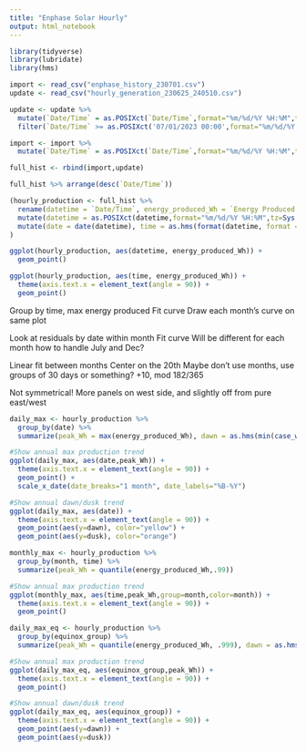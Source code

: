 ```yaml
---
title: "Enphase Solar Hourly"
output: html_notebook
---
```


```r
library(tidyverse)
library(lubridate)
library(hms)
```


```r
import <- read_csv("enphase_history_230701.csv")
update <- read_csv("hourly_generation_230625_240510.csv")

update <- update %>% 
  mutate(`Date/Time` = as.POSIXct(`Date/Time`,format="%m/%d/%Y %H:%M",tz=Sys.timezone())) %>% 
  filter(`Date/Time` >= as.POSIXct('07/01/2023 00:00',format="%m/%d/%Y %H:%M",tz=Sys.timezone()) )

import <- import %>% 
  mutate(`Date/Time` = as.POSIXct(`Date/Time`,format="%m/%d/%Y %H:%M",tz=Sys.timezone())) 

full_hist <- rbind(import,update)

full_hist %>% arrange(desc(`Date/Time`))

(hourly_production <- full_hist %>% 
  rename(datetime = `Date/Time`, energy_produced_Wh = `Energy Produced (Wh)`) %>% 
  mutate(datetime = as.POSIXct(datetime,format="%m/%d/%Y %H:%M",tz=Sys.timezone())) %>% 
  mutate(date = date(datetime), time = as.hms(format(datetime, format = "%H:%M:%S")), month = month(datetime, label=TRUE), year = year(datetime), day = day(datetime), yday = yday(datetime), monthday = format(datetime, "%m-%d"), wday = wday(datetime, label=TRUE), equinox_day = (yday + 10) %% 365, equinox_group = floor((equinox_day+15)/30)*30)
)

```



```r
ggplot(hourly_production, aes(datetime, energy_produced_Wh)) +
  geom_point()

ggplot(hourly_production, aes(time, energy_produced_Wh)) +
  theme(axis.text.x = element_text(angle = 90)) +
  geom_point()

```

Group by time, max energy produced
Fit curve
Draw each month's curve on same plot

Look at residuals by date within month
Fit curve
Will be different for each month
how to handle July and Dec?

Linear fit between months
Center on the 20th
Maybe don't use months, use groups of 30 days or something? 
+10, mod 182/365

Not symmetrical! More panels on west side, and slightly off from pure east/west

```r

daily_max <- hourly_production %>% 
  group_by(date) %>% 
  summarize(peak_Wh = max(energy_produced_Wh), dawn = as.hms(min(case_when(energy_produced_Wh > 0 ~ time), na.rm = TRUE)), dusk = as.hms(max(case_when(energy_produced_Wh > 0 ~ time), na.rm = TRUE)))

#Show annual max production trend
ggplot(daily_max, aes(date,peak_Wh)) +
  theme(axis.text.x = element_text(angle = 90)) +
  geom_point() + 
  scale_x_date(date_breaks="1 month", date_labels="%B-%Y")

#Show annual dawn/dusk trend
ggplot(daily_max, aes(date)) +
  theme(axis.text.x = element_text(angle = 90)) +
  geom_point(aes(y=dawn), color="yellow") +
  geom_point(aes(y=dusk), color="orange")


```
```r

monthly_max <- hourly_production %>% 
  group_by(month, time) %>% 
  summarize(peak_Wh = quantile(energy_produced_Wh,.99))

#Show annual max production trend
ggplot(monthly_max, aes(time,peak_Wh,group=month,color=month)) +
  theme(axis.text.x = element_text(angle = 90)) +
  geom_point()

```


```r

daily_max_eq <- hourly_production %>% 
  group_by(equinox_group) %>% 
  summarize(peak_Wh = quantile(energy_produced_Wh, .999), dawn = as.hms(quantile(case_when(energy_produced_Wh > 0 ~ time), .99,  na.rm = TRUE)), dusk = as.hms(quantile(case_when(energy_produced_Wh > 0 ~ time), .01, na.rm = TRUE)))

#Show annual max production trend
ggplot(daily_max_eq, aes(equinox_group,peak_Wh)) +
  theme(axis.text.x = element_text(angle = 90)) +
  geom_point()

#Show annual dawn/dusk trend
ggplot(daily_max_eq, aes(equinox_group)) +
  theme(axis.text.x = element_text(angle = 90)) +
  geom_point(aes(y=dawn)) +
  geom_point(aes(y=dusk))

```

